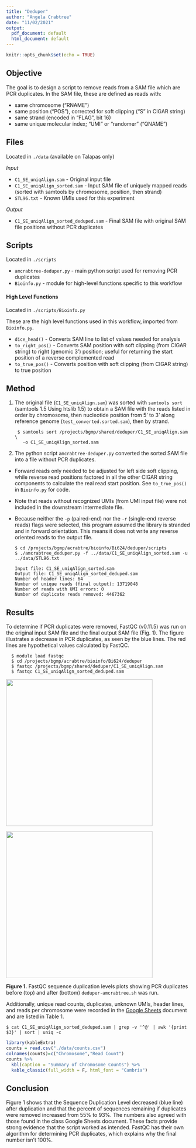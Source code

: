 ```yaml
---
title: "Deduper"
author: "Angela Crabtree"
date: "11/02/2021"
output:
  pdf_document: default
  html_document: default
---
```


```r
knitr::opts_chunk$set(echo = TRUE)
```

## Objective

The goal is to design a script to remove reads from a SAM file which are PCR duplicates. In the SAM file, these are defined as reads with:

* same chromosome ("RNAME")
* same position ("POS"), corrected for soft clipping ("S" in CIGAR string)
* same strand (encoded in "FLAG", bit 16)
* same unique molecular index; "UMI" or "randomer" ("QNAME")

## Files

Located in `./data` (available on Talapas only)

*Input*

* `C1_SE_uniqAlign.sam` - Original input file
* `C1_SE_uniqAlign_sorted.sam` - Input SAM file of uniquely mapped reads (sorted with samtools by chromosome, position, then strand)
* `STL96.txt` - Known UMIs used for this experiment

*Output*

* `C1_SE_uniqAlign_sorted_deduped.sam` - Final SAM file with original SAM file positions without PCR duplicates

## Scripts

Located in `./scripts`

* `amcrabtree-deduper.py` - main python script used for removing PCR duplicates
* `Bioinfo.py` - module for high-level functions specific to this workflow

#### High Level Functions 

Located in `./scripts/Bioinfo.py`

These are the high level functions used in this workflow, imported from `Bioinfo.py`.

* `dice_head()` - Converts SAM line to list of values needed for analysis
* `to_right_pos()` - Converts SAM position with soft clipping (from CIGAR string) to right (genomic 3') position; useful for returning the start position of a reverse complemented read
* `to_true_pos()` - Converts position with soft clipping (from CIGAR string) to true position

## Method

1. The original file (`C1_SE_uniqAlign.sam`) was sorted with `samtools sort` (samtools 1.5
Using htslib 1.5) to obtain a SAM file with the reads listed in order by chromosome, then nucleotide position from 5' to 3' along reference genome (`test_converted.sorted.sam`), then by strand. 

        $ samtools sort /projects/bgmp/shared/deduper/C1_SE_uniqAlign.sam \
          -o C1_SE_uniqAlign_sorted.sam

2. The python script `amcrabtree-deduper.py` converted the sorted SAM file into a file without PCR duplicates. 

- Forward reads only needed to be adjusted for left side soft clipping, while reverse read positions factored in all the other CIGAR string components to calculate the real read start position. See `to_true_pos()` in `Bioinfo.py` for code. 
- Note that reads without recognized UMIs (from UMI input file) were not included in the downstream intermediate file.
- Because neither the `-p` (paired-end) nor the `-r` (single-end reverse reads) flags were selected, this program assumed the library is stranded and in forward orientation. This means it does not write any reverse oriented reads to the output file. 

      $ cd /projects/bgmp/acrabtre/bioinfo/Bi624/deduper/scripts
      $ ./amcrabtree_deduper.py -f ../data/C1_SE_uniqAlign_sorted.sam -u ../data/STL96.txt
            
      Input file: C1_SE_uniqAlign_sorted.sam
      Output file: C1_SE_uniqAlign_sorted_deduped.sam
      Number of header lines: 64
      Number of unique reads (final output): 13719048
      Number of reads with UMI errors: 0
      Number of duplicate reads removed: 4467362

## Results

To determine if PCR duplicates were removed, FastQC (v0.11.5) was run on the original input SAM file and the final output SAM file (Fig. 1). The figure illustrates a decrease in PCR duplicates, as seen by the blue lines. The red lines are hypothetical values calculated by FastQC. 

      $ module load fastqc
      $ cd /projects/bgmp/acrabtre/bioinfo/Bi624/deduper
      $ fastqc /projects/bgmp/shared/deduper/C1_SE_uniqAlign.sam 
      $ fastqc C1_SE_uniqAlign_sorted_deduped.sam 

![](img/original_duplication_levels.png){width=600, height=400} 

![](img/dedup_duplication_levels.png){width=600, height=400} 

**Figure 1.** FastQC sequence duplication levels plots showing PCR duplicates before (top) and after (bottom) `deduper-amcrabtree.sh` was run. 

Additionally, unique read counts, duplicates, unknown UMIs, header lines, and reads per chromosome were recorded in the [Google Sheets](https://docs.google.com/spreadsheets/d/1RSzrI1WNZJcQpX7Pg6fw7dvtpazoOvQ5YJC5zjxBDJM/edit?usp=sharing) document and are listed in Table 1.  

    $ cat C1_SE_uniqAlign_sorted_deduped.sam | grep -v '^@' | awk '{print $3}' | sort | uniq -c

```r
library(kableExtra)
counts = read.csv("./data/counts.csv")
colnames(counts)=c("Chromosome","Read Count")
counts %>%
  kbl(caption = "Summary of Chromosome Counts") %>%
  kable_classic(full_width = F, html_font = "Cambria")
```


## Conclusion

Figure 1 shows that the Sequence Duplication Level decreased (blue line) after duplication and that the percent of sequences remaining if duplicates were removed increased from 55% to 93%. The numbers also agreed with those found in the class Google Sheets document. These facts provide strong evidence that the script worked as intended. FastQC has their own algorithm for determining PCR duplicates, which explains why the final number isn't 100%. 
